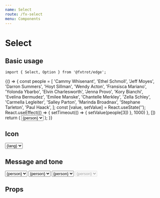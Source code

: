 ```yaml
---
name: Select
route: /fx-select
menu: Components
---
```



# Select

## Basic usage

```tsx
import { Select, Option } from '@fxtrot/edge';
```

<Playground>
  {() => {
    const people = [
      'Cammy Whisenant',
      'Ethel Schmoll',
      'Jeff Moyes',
      'Darron Summers',
      'Hoyt Sillman',
      'Wendy Acton',
      'Fransisca Mariano',
      'Yolonda Ybarbo',
      'Elvin Charlesworth',
      'Jenna Provo',
      'Kory Bianchi',
      'Evelina Bermudez',
      'Emilee Manske',
      'Chantelle Merkley',
      'Zella Schley',
      'Carmella Legleiter',
      'Salley Parton',
      'Marinda Broadnax',
      'Stephane Tarleton',
      'Paul Haack',
    ];
    const [value, setValue] = React.useState('');
    React.useEffect(() => {
      setTimeout(() => {
        setValue(people[3])
      }, 1000)
    }, [])
    return (
      <Box style={{ width: '240px' }}>
        <Select
          value={value}
          onSelect={(newValue) => setValue(newValue)}
          placeholder="John Doe"
          label="Select assignee"
          message="This person will be assigned to the task"
        >
          {people.map((person) => (
            <Option key={person} value={person}>
              {person}
            </Option>
          ))}
        </Select>
      </Box>
    );
}}

</Playground>

## Icon

<Playground>
  <Box width={200}>
    <Select icon="public" label="Language" message="Language of the app">
      {['English', 'Spanish', 'Ukrainian'].map((lang) => (
        <Option key={lang} value={lang}>
          {lang}
        </Option>
      ))}
    </Select>
  </Box>
</Playground>

## Message and tone

<Playground>
  <Box width={300}>
    <Stack>
      <Select label="Default tone" message="Selected person will deploy the app">
        {['Taran Burt', 'Jaimee Rios', 'Haniya Padilla'].map((person) => (
          <Option key={person} value={person}>
            {person}
          </Option>
        ))}
      </Select>
      <Select label="Critical tone" message="Something is incorrect" tone="critical">
        {['Taran Burt', 'Jaimee Rios', 'Haniya Padilla'].map((person) => (
          <Option key={person} value={person}>
            {person}
          </Option>
        ))}
      </Select>
      <Select label="Positive tone" message="The selection is okay" tone="positive">
        {['Taran Burt', 'Jaimee Rios', 'Haniya Padilla'].map((person) => (
          <Option key={person} value={person}>
            {person}
          </Option>
        ))}
      </Select>
      <Select label="Disabled select" message="Message is ignored" disabled>
        {['Taran Burt', 'Jaimee Rios', 'Haniya Padilla'].map((person) => (
          <Option key={person} value={person}>
            {person}
          </Option>
        ))}
      </Select>
    </Stack>
  </Box>
</Playground>

## Props

<Props of={Select} />

